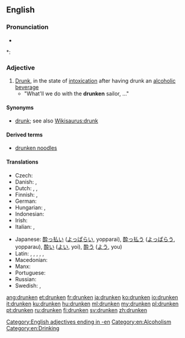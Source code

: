 ==English==

===Pronunciation===
* {{audio|en-us-drunken.ogg|Audio (US)}}

*: {{rhymes|ʌŋkən}}

===Adjective===
{{en-adj}}

# [[drunk|Drunk]], in the state of [[intoxication]] after having drunk an [[alcohol]]ic [[beverage]]
#* "What'll we do with the '''drunken''' sailor, ..."

====Synonyms====
* [[drunk]]; see also [[Wikisaurus:drunk]]

====Derived terms====
* [[drunken noodles]]

====Translations====
{{trans-top|In the state of alcoholic intoxication}}
* Czech: {{t|cs|opilý}}
* Danish: {{t-|da|beruset}},  {{t-|da|fuld}}
* Dutch: {{t+|nl|dronken}}, {{t+|nl|zat}}, {{t+|nl|beschonken}}
* Finnish: {{t+|fi|humalainen}}, {{t-|fi|juopunut}}
* German: {{t+|de|betrunken}}
* Hungarian: {{t+|hu|részeg}}, {{t+|hu|ittas}}
* Indonesian: {{t-|id|mabuk|xs=Indonesian}}
* Irish: {{t-|ga|meisciúil|xs=Irish}}
* Italian: {{t+|it|ubriaco}}, {{t+|it|ebbro}}
{{trans-mid}}
* Japanese: [[酔っ払い]] ([[よっぱらい]], yopparai), [[酔っ払う]] ([[よっぱらう]], yopparau), [[酔い]] ([[よい]], yoi), [[酔う]] ([[よう]], you)
* Latin: {{t-|la|ebrius|m|alt=ēbrius}},  {{t-|la|ebria|f|alt=ēbria}},  {{t-|la|ebrium|n|alt=ēbrium}},  {{t-|la|potus|m|alt=pōtus}},  {{t|la|-pota|f|alt=pōta}},  {{t-|la|potum|n|alt=pōtum}}
* Macedonian: {{t-|mk|пијан|m|tr=píjan}}
* Manx: {{t-|gv|meshtoil|xs=Manx}}
* Portuguese: {{t|pt|bêbado|m}}
* Russian: {{t+|ru|пьяный}}
* Swedish: {{t+|sv|drucken}}, {{t+|sv|full}}
{{trans-bottom}}

[[Category:English adjectives ending in -en]]
[[Category:en:Alcoholism]]
[[Category:en:Drinking]]

[[ang:drunken]]
[[et:drunken]]
[[fr:drunken]]
[[ja:drunken]]
[[ko:drunken]]
[[io:drunken]]
[[it:drunken]]
[[ku:drunken]]
[[hu:drunken]]
[[ml:drunken]]
[[my:drunken]]
[[pl:drunken]]
[[pt:drunken]]
[[ru:drunken]]
[[fi:drunken]]
[[sv:drunken]]
[[zh:drunken]]